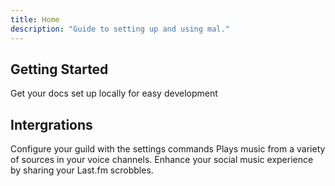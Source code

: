 ```yaml
---
title: Home
description: "Guide to setting up and using mal."
---
```



## Getting Started

<CardGroup cols={2}>
  <Card
    title="Moderation Setup"
    icon="hammer"
    href="https://mally.mintlify.app/getting-started/moderation"
  >
    Get your docs set up locally for easy development
  </Card>

## Intergrations

<CardGroup cols={2}>
  <Card
    title="Settings"
    icon="gear"
    href=""
  >
    Configure your guild with the settings commands
  </Card>
  <Card
    title="Music"
    icon="music"
    href=""
  >
    Plays music from a variety of sources in your voice channels.
  </Card>
  <Card
    title="Last.fm"
    icon="lastfm"
    href=""
  >
    Enhance your social music experience by sharing your Last.fm scrobbles.
  </Card>

</CardGroup>
